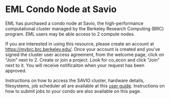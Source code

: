 # EML Condo Node at Savio

EML has purchased a condo node at Savio, the high-performance
computational cluster managed by the Berkeley Research Computing (BRC)
program. EML users may be able access to 2 compute nodes.

If you are interested in using this resource, please create an account
at [https://mybrc.brc.berkeley.edu/](https://mybrc.brc.berkeley.edu).
Once your account is created and you've signed the cluster user access
agreement, from the welcome page, click on "Join" next to 2. Create or
join a project. Look for co\_econ and click "Join" next to it. You will
receive notificaiton when your request has been approved.

Instructions on how to access the SAVIO cluster, hardware details,
filesystems, job scheduler all are available at this [user
guide](http://research-it.berkeley.edu/services/high-performance-computing/user-guide).
Instructions on how to submit jobs to your condo are also available on
this page.


